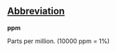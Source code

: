==[[Wiktionary:List of acronyms and abbreviations|Abbreviation]]==

'''ppm'''

Parts per million. (10000 ppm = 1%)